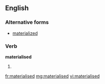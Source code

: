 ==English==

===Alternative forms===
* [[materialized]]

===Verb===
'''materialised''' 

# {{past of|[[materialise]]}}

[[fr:materialised]]
[[mg:materialised]]
[[vi:materialised]]